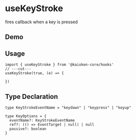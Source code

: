 
# useKeyStroke
fires callback when a key is pressed


## Demo
<UseKeyStrokeExample />

## Usage
```tsx twoslash
import { useKeyStroke } from '@kaioken-core/hooks'
// ---cut---
useKeyStroke(true, (e) => {

})
```

## Type Declaration
```tsx
type KeyStrokeEventName = "keydown" | "keypress" | "keyup"

type KeyOptions = {
  eventName?: KeyStrokeEventName
  ref?: (() => EventTarget | null) | null
  passive?: boolean
}
```
